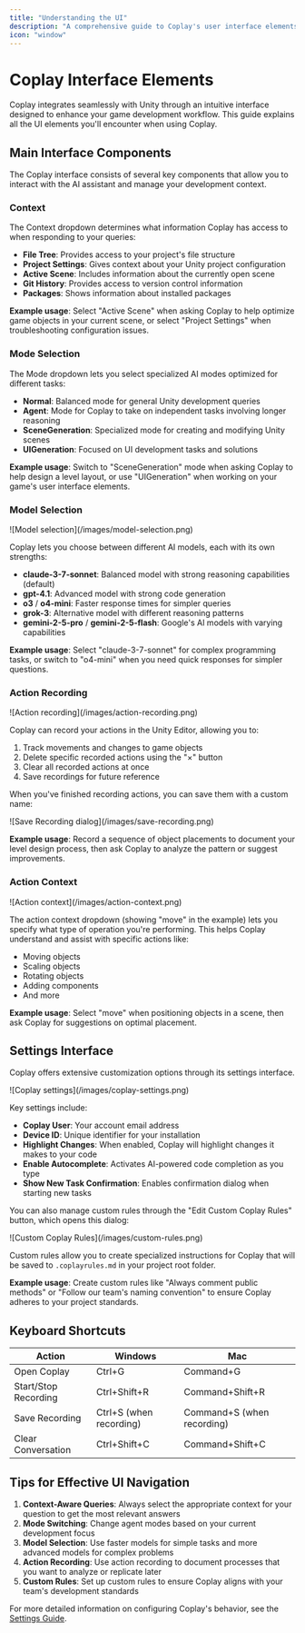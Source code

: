 ```yaml
---
title: "Understanding the UI"
description: "A comprehensive guide to Coplay's user interface elements and features"
icon: "window"
---
```


# Coplay Interface Elements

Coplay integrates seamlessly with Unity through an intuitive interface designed to enhance your game development workflow. This guide explains all the UI elements you'll encounter when using Coplay.

## Main Interface Components

The Coplay interface consists of several key components that allow you to interact with the AI assistant and manage your development context.

### Context

The Context dropdown determines what information Coplay has access to when responding to your queries:

- **File Tree**: Provides access to your project's file structure
- **Project Settings**: Gives context about your Unity project configuration
- **Active Scene**: Includes information about the currently open scene
- **Git History**: Provides access to version control information
- **Packages**: Shows information about installed packages

**Example usage**: Select "Active Scene" when asking Coplay to help optimize game objects in your current scene, or select "Project Settings" when troubleshooting configuration issues.

### Mode Selection

The Mode dropdown lets you select specialized AI modes optimized for different tasks:

- **Normal**: Balanced mode for general Unity development queries
- **Agent**:  Mode for Coplay to take on independent tasks involving longer reasoning
- **SceneGeneration**: Specialized mode for creating and modifying Unity scenes
- **UIGeneration**: Focused on UI development tasks and solutions

**Example usage**: Switch to "SceneGeneration" mode when asking Coplay to help design a level layout, or use "UIGeneration" when working on your game's user interface elements.

### Model Selection

<Frame caption="AI model selection dropdown">
  ![Model selection](/images/model-selection.png)
</Frame>

Coplay lets you choose between different AI models, each with its own strengths:

- **claude-3-7-sonnet**: Balanced model with strong reasoning capabilities (default)
- **gpt-4.1**: Advanced model with strong code generation
- **o3** / **o4-mini**: Faster response times for simpler queries
- **grok-3**: Alternative model with different reasoning patterns
- **gemini-2-5-pro** / **gemini-2-5-flash**: Google's AI models with varying capabilities

**Example usage**: Select "claude-3-7-sonnet" for complex programming tasks, or switch to "o4-mini" when you need quick responses for simpler questions.

### Action Recording

<Frame caption="Action recording panel showing recorded movements">
  ![Action recording](/images/action-recording.png)
</Frame>

Coplay can record your actions in the Unity Editor, allowing you to:

1. Track movements and changes to game objects
2. Delete specific recorded actions using the "×" button
3. Clear all recorded actions at once
4. Save recordings for future reference

When you've finished recording actions, you can save them with a custom name:

<Frame caption="Save Recording dialog">
  ![Save Recording dialog](/images/save-recording.png)
</Frame>

**Example usage**: Record a sequence of object placements to document your level design process, then ask Coplay to analyze the pattern or suggest improvements.

### Action Context

<Frame caption="Action context selection">
  ![Action context](/images/action-context.png)
</Frame>

The action context dropdown (showing "move" in the example) lets you specify what type of operation you're performing. This helps Coplay understand and assist with specific actions like:

- Moving objects
- Scaling objects
- Rotating objects
- Adding components
- And more

**Example usage**: Select "move" when positioning objects in a scene, then ask Coplay for suggestions on optimal placement.

## Settings Interface

Coplay offers extensive customization options through its settings interface.

<Frame caption="Coplay settings panel">
  ![Coplay settings](/images/coplay-settings.png)
</Frame>

Key settings include:

- **Coplay User**: Your account email address
- **Device ID**: Unique identifier for your installation
- **Highlight Changes**: When enabled, Coplay will highlight changes it makes to your code
- **Enable Autocomplete**: Activates AI-powered code completion as you type
- **Show New Task Confirmation**: Enables confirmation dialog when starting new tasks

You can also manage custom rules through the "Edit Custom Coplay Rules" button, which opens this dialog:

<Frame caption="Custom Coplay Rules editor">
  ![Custom Coplay Rules](/images/custom-rules.png)
</Frame>

Custom rules allow you to create specialized instructions for Coplay that will be saved to `.coplayrules.md` in your project root folder.

**Example usage**: Create custom rules like "Always comment public methods" or "Follow our team's naming convention" to ensure Coplay adheres to your project standards.

## Keyboard Shortcuts

| Action               | Windows                  | Mac                         |
| -------------------- | ------------------------ | --------------------------- |
| Open Coplay          | Ctrl\+G                  | Command\+G                  |
| Start/Stop Recording | Ctrl\+Shift\+R           | Command\+Shift\+R           |
| Save Recording       | Ctrl\+S (when recording) | Command\+S (when recording) |
| Clear Conversation   | Ctrl\+Shift\+C           | Command\+Shift\+C           |

## Tips for Effective UI Navigation

1. **Context-Aware Queries**: Always select the appropriate context for your question to get the most relevant answers
2. **Mode Switching**: Change agent modes based on your current development focus
3. **Model Selection**: Use faster models for simple tasks and more advanced models for complex problems
4. **Action Recording**: Use action recording to document processes that you want to analyze or replicate later
5. **Custom Rules**: Set up custom rules to ensure Coplay aligns with your team's development standards

For more detailed information on configuring Coplay's behavior, see the [Settings Guide](/essentials/settings).